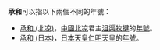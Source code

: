 '''承和'''可以指以下兩個不同的年號：
* [[承和_(北凉)|承和 (北凉)]]，[[中國|中國]][[北凉|北凉]]君主[[沮渠牧犍|沮渠牧犍]]的[[年號|年號]]。
* [[承和_(日本)|承和 (日本)]]，[[日本天皇|日本天皇]][[仁明天皇|仁明天皇]]的[[年號|年號]]。
{{disambig|C|Cat=年号消歧义}}